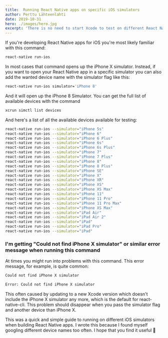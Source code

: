 ```yaml
---
title:  Running React Native apps on specific iOS simulators
author: Perttu Lähteenlahti
date: 2019-10-31
hero: ./images/hero.jpg
excerpt: 'There is no need to start Xcode to test on different React Native apps on different device simulators. You can do that easily with the simulator flag.'
---
```



If you're developing React Native apps for iOS you're most likely familiar with this command:

```bash
react-native run-ios
```

In most cases that command opens up the iPhone X simulator. Instead, if you want to open your React Native app in a specific simulator you can also add the wanted device name with the simulator flag like this:

```bash
react-native run-ios simulator='iPhone 8'
```

And it will open up the iPhone 8 Simulator. You can get the full list of available devices with the command

```bash
xcrun simctl list devices
```

And here's a list of all the available devices available for testing:

```bash
react-native run-ios --simulator="iPhone 5s"
react-native run-ios --simulator="iPhone 6"
react-native run-ios --simulator="iPhone 6 Plus"
react-native run-ios --simulator="iPhone 6s"
react-native run-ios --simulator="iPhone 6s Plus"
react-native run-ios --simulator="iPhone 7"
react-native run-ios --simulator="iPhone 7 Plus"
react-native run-ios --simulator="iPhone 8"
react-native run-ios --simulator="iPhone 8 Plus"
react-native run-ios --simulator="iPhone SE"
react-native run-ios --simulator="iPhone X"
react-native run-ios --simulator="iPhone XR"
react-native run-ios --simulator="iPhone XS"
react-native run-ios --simulator="iPhone XS Max"
react-native run-ios --simulator="iPhone 11"
react-native run-ios --simulator="iPhone 11 Pro"
react-native run-ios --simulator="iPhone 11 Pro Max"
react-native run-ios --simulator="iPhone XS Max"
react-native run-ios --simulator="iPad Air"
react-native run-ios --simulator="iPad Air 2"
react-native run-ios --simulator="iPad"
react-native run-ios --simulator="iPad Pro"
react-native run-ios --simulator="iPad"

```

### I'm getting "Could not find iPhone X simulator" or similar error message when running this command

At times you might run into problems with this command. This error message, for example, is quite common:

```bash
Could not find iPhone X simulator

Error: Could not find iPhone X simulator
```

This often caused by updating to a new Xcode version which doesn't include the iPhone X simulator any more, which is the default for react-native-cli. This problem should disappear when you pass the simulator flag and another device than iPhone X.

This was a quick and simple guide to running on different iOS simulators when building React Native apps. I wrote this because I found myself googling different device names too often. I hope that you find it useful 🙂
